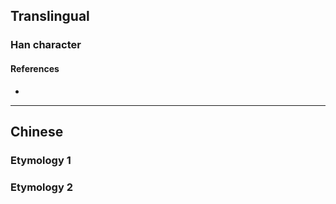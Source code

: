 {{also|電}}
{{character info/new}}
==Translingual==
{{stroke order|strokes=5}}
{{stroke order|type=animate}}

===Han character===
{{Han char|rn=102|rad=田|as=00|sn=5|four=|canj=LWU|ids=⿻日乚}}

====References====
* {{Han ref|kx=0759.011|hdz=42528.020|uh=7535|ud=30005}}

----

==Chinese==

===Etymology 1===
{{zh-see|電}}

===Etymology 2===
{{zh-see|申|v}}